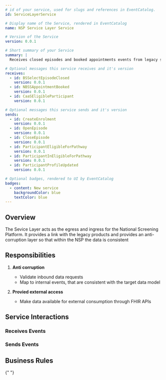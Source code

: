 ```yaml
---
# id of your service, used for slugs and references in EventCatalog.
id: ServiceLayerService

# Display name of the Service, rendered in EventCatalog
name: NSP Service Layer Service

# Version of the Service
version: 0.0.1

# Short summary of your Service
summary: |
  Receives closed episodes and booked appointments events from legacy systems

# Optional messages this service receives and it's version
receives:
  - id: BSSelectEpisodeClosed
    version: 0.0.1
  - id: NBSSAppointmentBooked
    version: 0.0.1
  - id: CaaSEligibleParticipant
    version: 0.0.1

# Optional messages this service sends and it's version
sends:
  - id: CreateEnrolment
    version: 0.0.1
  - id: OpenEpisode
    version: 0.0.1
  - id: CloseEpisode
    version: 0.0.1
  - id: ParticipantEligibleForPathway
    version: 0.0.1
  - id: ParticipantInEligibleForPathway
    version: 0.0.1
  - id: ParticipantProfileUpdated
    version: 0.0.1

# Optional badges, rendered to UI by EventCatalog
badges:
  - content: New service
    backgroundColor: blue
    textColor: blue
---
```


## Overview

The Sevice Layer acts as the egress and ingress for the National Screening Platform. It provides a link with the legacy products and provides an anti-corruption layer so that within the NSP the data is consistent

## Responsibilities

1. **Anti corruption**

   - Validate inbound data requests
   - Map to internal events, that are consistent with the target data model

2. **Provied external access**
   - Make data available for external consumption through FHIR APIs

## Service Interactions

### Receives Events

### Sends Events

## Business Rules

<NodeGraph />{" "}
